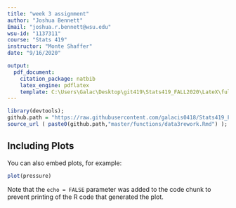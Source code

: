 ```yaml
---
title: "week 3 assignment"
author: "Joshua Bennett"
Email: "joshua.r.bennett@wsu.edu"
wsu-id: "1137311"
course: "Stats 419"
instructor: "Monte Shaffer"
date: "9/16/2020"

output:
  pdf_document:
    citation_package: natbib
    latex_engine: pdflatex
    template: C:\Users\Galac\Desktop\git419\Stats419_FALL2020\LateX\full-example\homework.TeX
---
```


```r
library(devtools);
github.path = "https://raw.githubusercontent.com/galacis0418/Stats419_FALL2020/";
source_url ( paste0(github.path,"master/functions/data3rework.Rmd") );
```

## Including Plots

You can also embed plots, for example:

```r
plot(pressure)
```

Note that the `echo = FALSE` parameter was added to the code chunk to prevent printing of the R code that generated the plot.
